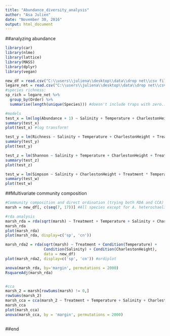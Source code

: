 ```yaml
---
title: "Abundance_diversity_analysis"
author: "Asa Julien"
date: "November 30, 2016"
output: html_document
---
```

##analyzing abundance
```r
library(car)
library(nlme)
library(lattice)
library(MASS)
library(dplyr)
library(vegan)

new_df = read.csv("C:\\users\\juliena\\desktop\\data\\drop net\\csv files\\Diversity_abundance.csv")
legare_net = read.csv("C:\\users\\juliena\\desktop\\data\\drop net\\csv files\\Legare.csv")
#species richness:
sp_rich = legare_net %>%
  group_by(Order) %>%
  summarise(length(unique(Species))) #doesn't include traps with zero...

#models
test_x = lm(log(Abundance + 1) ~ Salinity + Temperature + CharlestonHeight + Treatment + as.numeric(Date) + Pairing, data = new_df) 
summary(test_x)
plot(test_x) #log transform!

test_y = lm(Richness ~ Salinity + Temperature + CharlestonHeight + Treatment + as.numeric(Date) + Pairing, data = new_df) 
summary(test_y)
plot(test_y)

test_z = lm(Shannon ~ Salinity + Temperature + CharlestonHeight + Treatment + as.numeric(Date) + Pairing, data = new_df) 
summary(test_z)
plot(test_z)

test_w = lm(Simpson ~ Salinity + CharlestonHeight + Treatment * Temperature + Pairing, data = new_df)
summary(test_w)
plot(test_w)


```


##Multivariate community composition
```r
#Community composition and direct ordination (trying both RDA and CCA)
marsh = new_df[, c(seq(7, 17))] #All species except for A. heterochaelis

#rda analysis
marsh_rda = rda(sqrt(marsh) ~ Treatment + Temperature + Salinity + CharlestonHeight, data=new_df) #square root transformation makes treatment significant
marsh_rda
plot(marsh_rda)
plot(marsh_rda, display=c('sp', 'cn'))

marsh_rda2 = rda(sqrt(marsh) ~ Treatment + Condition(Temperature) +
                 Condition(Salinity) + Condition(CharlestonHeight),
                 data = new_df)
plot(marsh_rda2, display=c('sp', 'cn')) #ordiplot

anova(marsh_rda, by='margin', permutations = 2000)
RsquareAdj(marsh_rda)


#cca
marsh_2 = marsh[rowSums(marsh) != 0,]
rowSums(marsh_2)
marsh_cca = cca(marsh_2 ~ Treatment + Temperature + Salinity + CharlestonHeight, data = new_df[-c(11, 62, 63, 65, 66, 68, 70),]) #All rows have to be greater than zero
marsh_cca
plot(marsh_cca)
anova(marsh_cca, by = 'margin', permutations = 2000)
```


```r

```


##end